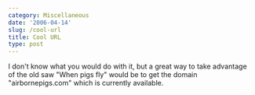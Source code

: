 ```yaml
---
category: Miscellaneous
date: '2006-04-14'
slug: /cool-url
title: Cool URL
type: post
---
```



I don't know what you would do with it, but a great way to take
advantage of the old saw "When pigs fly" would be to get the domain
"airbornepigs.com" which is currently available.